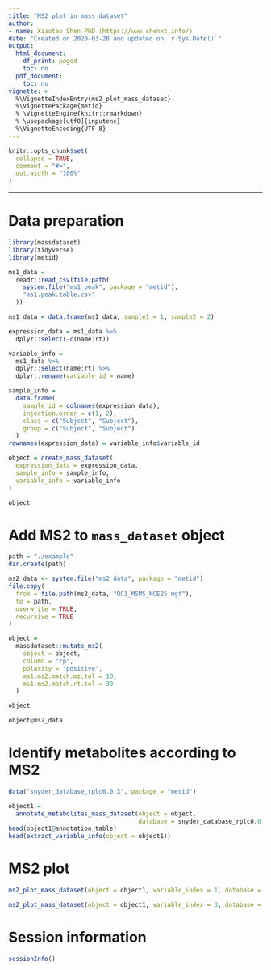 ```yaml
---
title: "MS2 plot in mass_dataset"
author:
- name: Xiaotao Shen PhD (https://www.shenxt.info/)
date: "Created on 2020-03-28 and updated on `r Sys.Date()`"
output:
  html_document:
    df_print: paged
    toc: no
  pdf_document:
    toc: no
vignette: >
  %\VignetteIndexEntry{ms2_plot_mass_dataset}
  %\VignettePackage{metid}
  % \VignetteEngine{knitr::rmarkdown}
  % \usepackage[utf8]{inputenc}
  %\VignetteEncoding{UTF-8}
---
```


```r
knitr::opts_chunk$set(
  collapse = TRUE,
  comment = "#>",
  out.width = "100%"
)
```

*** 

# **Data preparation**


```r
library(massdataset)
library(tidyverse)
library(metid)

ms1_data =
  readr::read_csv(file.path(
    system.file("ms1_peak", package = "metid"),
    "ms1.peak.table.csv"
  ))

ms1_data = data.frame(ms1_data, sample1 = 1, sample2 = 2)

expression_data = ms1_data %>%
  dplyr::select(-c(name:rt))

variable_info =
  ms1_data %>%
  dplyr::select(name:rt) %>%
  dplyr::rename(variable_id = name)

sample_info =
  data.frame(
    sample_id = colnames(expression_data),
    injection.order = c(1, 2),
    class = c("Subject", "Subject"),
    group = c("Subject", "Subject")
  )
rownames(expression_data) = variable_info$variable_id

object = create_mass_dataset(
  expression_data = expression_data,
  sample_info = sample_info,
  variable_info = variable_info
)

object
```

# **Add MS2 to `mass_dataset` object**

```r
path = "./example"
dir.create(path)

ms2_data <- system.file("ms2_data", package = "metid")
file.copy(
  from = file.path(ms2_data, "QC1_MSMS_NCE25.mgf"),
  to = path,
  overwrite = TRUE,
  recursive = TRUE
)

object =
  massdataset::mutate_ms2(
    object = object,
    column = "rp",
    polarity = "positive",
    ms1.ms2.match.mz.tol = 10,
    ms1.ms2.match.rt.tol = 30
  )

object

object@ms2_data

```

# **Identify metabolites according to MS2**

```r
data("snyder_database_rplc0.0.3", package = "metid")

object1 =
  annotate_metabolites_mass_dataset(object = object,
                                    database = snyder_database_rplc0.0.3)
head(object1@annotation_table)
head(extract_variable_info(object = object1))
```

# **MS2 plot**

```r
ms2_plot_mass_dataset(object = object1, variable_index = 1, database = snyder_database_rplc0.0.3)
```


```r
ms2_plot_mass_dataset(object = object1, variable_index = 3, database = snyder_database_rplc0.0.3)
```

# **Session information**

```r
sessionInfo()
```